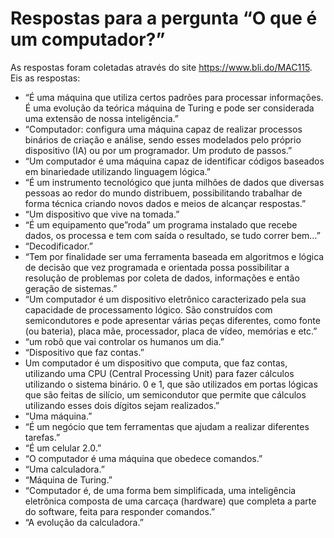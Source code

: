 # Respostas para a pergunta "O que é um computador?" {#sec-questionario}

As respostas foram coletadas através do site <https://www.bli.do/MAC115>. Eis as respostas:

- “É uma máquina que utiliza certos padrões para processar informações. É uma evolução da teórica máquina de Turing e pode ser considerada uma extensão de nossa inteligência.”
- “Computador: configura uma máquina capaz de realizar processos binários de criação e análise, sendo esses modelados pelo próprio dispositivo (IA) ou por um programador. Um produto de passos.”
- “Um computador é uma máquina capaz de identificar códigos baseados em binariedade utilizando linguagem lógica.”
- “É um instrumento tecnológico que junta milhões de dados que diversas pessoas ao redor do mundo distribuem, possibilitando trabalhar de forma técnica criando novos dados e meios de alcançar respostas.”
- “Um dispositivo que vive na tomada.”
- “É um equipamento que "roda" um programa instalado que recebe dados, os processa e tem com saída o resultado, se tudo correr bem…”
- “Decodificador.”
- “Tem por finalidade ser uma ferramenta baseada em algoritmos e lógica de decisão que vez programada e orientada possa possibilitar a resolução de problemas por coleta de dados, informações e então geração de sistemas.”
- “Um computador é um dispositivo eletrônico caracterizado pela sua capacidade de processamento lógico. São construídos com semicondutores e pode apresentar várias peças diferentes, como fonte (ou bateria), placa mãe, processador, placa de vídeo, memórias e etc.”
- “um robô que vai controlar os humanos um dia.”
- “Dispositivo que faz contas.”
- Um computador é um dispositivo que computa, que faz contas, utilizando uma CPU (Central Processing Unit) para fazer cálculos utilizando o sistema binário. 0 e 1, que são utilizados em portas lógicas que são feitas de silício, um semicondutor que permite que cálculos utilizando esses dois dígitos sejam realizados.”
- “Uma máquina.”
- “É um negócio que tem ferramentas que ajudam a realizar diferentes tarefas.”
- “É um celular 2.0.”
- “O computador é uma máquina que obedece comandos.”
- “Uma calculadora.”
- “Máquina de Turing.”
- “Computador é, de uma forma bem simplificada, uma inteligência eletrônica composta de uma carcaça (hardware) que completa a parte do software, feita para responder comandos.”
- “A evolução da calculadora.”